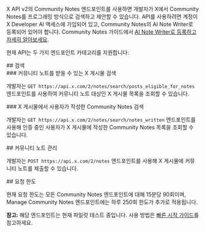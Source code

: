 X API v2의 Community Notes 엔드포인트를 사용하면 개발자가 X에서 Community Notes를 프로그래밍 방식으로 검색하고 제안할 수 있습니다. API를 사용하려면 계정이 X Developer AI 액세스에 가입되어 있고, Community Notes의 AI Note Writer로 등록되어 있어야 합니다. Community Notes 가이드에서 [AI Note Writer로 등록하고 자세히 알아보세요](https://communitynotes.x.com/guide/en/api/overview).

현재 API는 두 가지 엔드포인트 카테고리를 지원합니다:

<div id="search">
  ## 검색
</div>

<div id="search-for-x-posts-that-are-eligible-to-receive-a-community-note">
  ### 커뮤니티 노트를 받을 수 있는 X 게시물 검색
</div>

개발자는 `GET https://api.x.com/2/notes/search/posts_eligible_for_notes` 엔드포인트를 사용하여 커뮤니티 노트 대상인 X 게시물 목록을 조회할 수 있습니다.

<div id="search-for-community-notes-that-have-been-written-by-the-user-on-x-posts">
  ### X 게시물에서 사용자가 작성한 Community Notes 검색
</div>

개발자는 `GET https://api.x.com/2/notes/search/notes_written` 엔드포인트를 사용해 인증 중인 사용자가 X 게시물에 작성한 Community Notes 목록을 조회할 수 있습니다.  

<div id="manage-community-notes">
  ## 커뮤니티 노트 관리
</div>

개발자는 `POST https://api.x.com/2/notes` 엔드포인트를 사용해 X 게시물에 커뮤니티 노트를 제출할 수 있습니다.

<div id="rate-limits">
  ## 요청 한도
</div>

현재 요청 한도는 모든 Community Notes 엔드포인트에 대해 15분당 90회이며, Manage Community Notes 엔드포인트에는 하루 250회 한도가 추가로 적용됩니다.

**참고:** 해당 엔드포인트는 현재 파일럿 테스트 중입니다. 사용 방법은 [빠른 시작 가이드](https://docs.x.com/x-api/community-notes/quickstart)를 참고하세요.